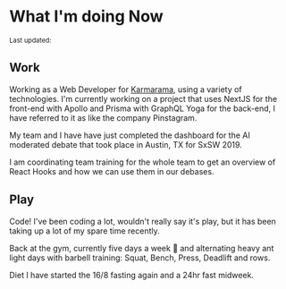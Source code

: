 
# What I'm doing Now

<Small>
  Last updated: <DateUpdated date={`2019-03-10`} small={`true`} />
</Small>

## Work

Working as a Web Developer for [Karmarama], using a variety of
technologies. I'm currently working on a project that uses NextJS for
the front-end with Apollo and Prisma with GraphQL Yoga for the
back-end, I have referred to it as like the company Pinstagram.

My team and I have have just completed the dashboard for the AI
moderated debate that took place in Austin, TX for SxSW 2019.

I am coordinating team training for the whole team to get an overview
of React Hooks and how we can use them in our debases.

## Play

Code! I've been coding a lot, wouldn't really say it's play, but it
has been taking up a lot of my spare time recently.

Back at the gym, currently five days a week 😬 and alternating heavy
ant light days with barbell training: Squat, Bench, Press, Deadlift
and rows.

Diet I have started the 16/8 fasting again and a 24hr fast midweek.

<!-- Links -->

[karmarama]: https://www.karmarama.com/
[see food diet]: # 'I see food, I eat it!'
